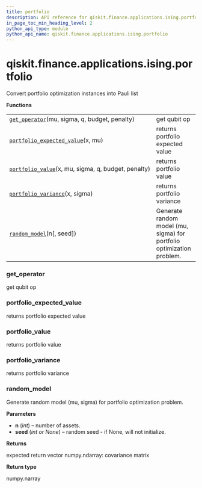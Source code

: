 ```yaml
---
title: portfolio
description: API reference for qiskit.finance.applications.ising.portfolio
in_page_toc_min_heading_level: 2
python_api_type: module
python_api_name: qiskit.finance.applications.ising.portfolio
---
```


<span id="qiskit-finance-applications-ising-portfolio" />

# qiskit.finance.applications.ising.portfolio

Convert portfolio optimization instances into Pauli list

**Functions**

|                                                                                                                                                                                   |                                                                       |
| --------------------------------------------------------------------------------------------------------------------------------------------------------------------------------- | --------------------------------------------------------------------- |
| [`get_operator`](#qiskit.finance.applications.ising.portfolio.get_operator "qiskit.finance.applications.ising.portfolio.get_operator")(mu, sigma, q, budget, penalty)             | get qubit op                                                          |
| [`portfolio_expected_value`](#qiskit.finance.applications.ising.portfolio.portfolio_expected_value "qiskit.finance.applications.ising.portfolio.portfolio_expected_value")(x, mu) | returns portfolio expected value                                      |
| [`portfolio_value`](#qiskit.finance.applications.ising.portfolio.portfolio_value "qiskit.finance.applications.ising.portfolio.portfolio_value")(x, mu, sigma, q, budget, penalty) | returns portfolio value                                               |
| [`portfolio_variance`](#qiskit.finance.applications.ising.portfolio.portfolio_variance "qiskit.finance.applications.ising.portfolio.portfolio_variance")(x, sigma)                | returns portfolio variance                                            |
| [`random_model`](#qiskit.finance.applications.ising.portfolio.random_model "qiskit.finance.applications.ising.portfolio.random_model")(n\[, seed])                                | Generate random model (mu, sigma) for portfolio optimization problem. |

### get\_operator

<Function id="qiskit.finance.applications.ising.portfolio.get_operator" github="https://github.com/qiskit-community/qiskit-aqua/tree/stable/0.7/qiskit/finance/applications/ising/portfolio.py" signature="get_operator(mu, sigma, q, budget, penalty)">
  get qubit op
</Function>

### portfolio\_expected\_value

<Function id="qiskit.finance.applications.ising.portfolio.portfolio_expected_value" github="https://github.com/qiskit-community/qiskit-aqua/tree/stable/0.7/qiskit/finance/applications/ising/portfolio.py" signature="portfolio_expected_value(x, mu)">
  returns portfolio expected value
</Function>

### portfolio\_value

<Function id="qiskit.finance.applications.ising.portfolio.portfolio_value" github="https://github.com/qiskit-community/qiskit-aqua/tree/stable/0.7/qiskit/finance/applications/ising/portfolio.py" signature="portfolio_value(x, mu, sigma, q, budget, penalty)">
  returns portfolio value
</Function>

### portfolio\_variance

<Function id="qiskit.finance.applications.ising.portfolio.portfolio_variance" github="https://github.com/qiskit-community/qiskit-aqua/tree/stable/0.7/qiskit/finance/applications/ising/portfolio.py" signature="portfolio_variance(x, sigma)">
  returns portfolio variance
</Function>

### random\_model

<Function id="qiskit.finance.applications.ising.portfolio.random_model" github="https://github.com/qiskit-community/qiskit-aqua/tree/stable/0.7/qiskit/finance/applications/ising/portfolio.py" signature="random_model(n, seed=None)">
  Generate random model (mu, sigma) for portfolio optimization problem.

  **Parameters**

  *   **n** (*int*) – number of assets.
  *   **seed** (*int or None*) – random seed - if None, will not initialize.

  **Returns**

  expected return vector numpy.ndarray: covariance matrix

  **Return type**

  numpy.narray
</Function>

